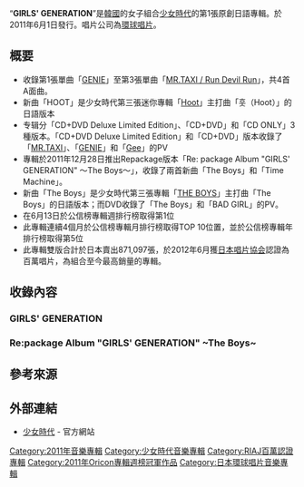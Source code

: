 
{{Infobox Album
| Name = GIRLS' GENERATION
| Cover = GIRLS' GENERATION Regular.jpg
| Artist = [[少女時代|少女時代]]
| Type = 專輯
| Released = 2011年6月1日（GIRLS' GENERATION）<br />2011年12月28日（Re：package Album “GIRLS' GENERATION”～The Boys～）
| Recorded = 2010年 - 2011年
| Genre = [[J-POP|J-POP]]
| Length = 
| Label = [[環球唱片|環球唱片]]
| Producer = 李秀滿
| Certification  = * 百萬唱片（[[日本唱片協会|日本唱片協会]]）<ref>{{cite web |title=2012年5月ゴールド等認定作品一覧 |url=http://www.riaj.or.jp/data/others/gold/201205.html |publisher=[[日本唱片业协会|日本唱片业协会]] |language=ja |deadurl=yes |archiveurl=https://web.archive.org/web/20120611023449/http://www.riaj.or.jp/data/others/gold/201205.html |archivedate=2012-06-11 |accessdate=2012-08-12 }}</ref> 
| Chart position = * 週間最高排名第1位<small>（[[Oricon公信榜|Oricon]]）</small> 
* 2011年度上半期10位（Oricon）
* 2011年度6月度月間2位（Oricon）
* 2011年度7月度月間7位（Oricon）
* 2011年度8月度月間10位（Oricon）
* 2011年度9月度月間10位（Oricon）
* 2011年度年間5位（Oricon）
| Reviews = 
| Last album            = '''GIRLS' GENERATION'''<br />（2011年）
| This album            = [[GIRLS'_GENERATION_Ⅱ_～Girls_&_Peace～|GIRLS' GENERATION Ⅱ ～Girls & Peace～]]<br />（2012年）
| Next album            = [[Love_&_Peace_(日本专辑)|LOVE & PEACE]]<br />（2013年）

| Misc           = {{Extra album cover
  | Upper caption = Repackage版本
  | Type          = 錄音室專輯
  | Cover         = GIRLS' GENERATION ~The Boys~ (CD Only).jpg
 | Lower caption  = The Boys
}}
{{Singles
 | Name          = '''GIRLS' GENERATION'''
 | Type          = 錄音室專輯
 | Single 1      = [[GENIE_(少女時代單曲)|GENIE]]
 | Single 1 date = 2010年9月8日
 | Single 2      = [[Gee_(少女時代單曲)|Gee]]
 | Single 2 date = 2010年10月20日
 | Single 3      = [[Mr._Taxi_/_Run_Devil_Run|MR.TAXI / Run Devil Run]]
 | Single 3 date = 2011年4月27日
}}
}}

“'''GIRLS' GENERATION'''”是[[韓國|韓國]]的女子組合[[少女時代|少女時代]]的第1張原創日語專輯。於2011年6月1日發行。唱片公司為[[環球唱片|環球唱片]]。

== 概要 ==
* 收錄第1張單曲「[[GENIE_(少女時代單曲)|GENIE]]」至第3張單曲「[[Mr._Taxi_/_Run_Devil_Run|MR.TAXI / Run Devil Run]]」，共4首A面曲。
* 新曲「HOOT」是少女時代第三張迷你專輯「[[Hoot|Hoot]]」主打曲「훗（Hoot）」的日語版本
* 专辑分「CD+DVD Deluxe Limited Edition」、「CD+DVD」和「CD ONLY」3種版本。「CD+DVD Deluxe Limited Edition」和「CD+DVD」版本收錄了「[[Mr._Taxi_/_Run_Devil_Run|MR.TAXI]]」、「[[GENIE_(少女時代單曲)|GENIE]]」和「[[Gee_(少女時代單曲)|Gee]]」的PV
* 專輯於2011年12月28日推出Repackage版本「Re: package Album "GIRLS' GENERATION" ～The Boys～」，收錄了兩首新曲「The Boys」和「Time Machine」。
* 新曲「The Boys」是少女時代第三張專輯「[[The_Boys_(專輯)|THE BOYS]]」主打曲「The Boys」的日語版本；而DVD收錄了「The Boys」和「BAD GIRL」的PV。
* 在6月13日於公信榜專輯週排行榜取得第1位
* 此專輯連續4個月於公信榜專輯月排行榜取得TOP 10位置，並於公信榜專輯年排行榜取得第5位
* 此專輯雙版合計於日本賣出871,097張，於2012年6月獲[[日本唱片協会|日本唱片協会]]認證為百萬唱片，為組合至今最高銷量的專輯。

==收錄內容==
===GIRLS' GENERATION===
{{Track listing
| headline        = CD
| extra_column    = 备注
| title1          = [[Mr._Taxi_/_Run_Devil_Run|MR.TAXI]]
| lyrics1         = STY
| music1          = STY, Scott Mann, Chad Royce, Paolo Prudencio, Allison Veltz
| extra1          = 日文3rd单曲
| length1         = 3:34
| title2          = [[GENIE_(少女時代單曲)|GENIE]]
| lyrics2         = Kanata Nakamura, Young-Jin Yoo
| music2          = Fridolin Nordso Schjoldan, Nermin Harambasic, Robin Jensen, Ronny Svendsen, Anne Judith Wik, Yoo Young-jin
| extra2          = 日文1st单曲，「GENIE」日语版本
| length2         = 3:42
| title3          = you-aholic
| lyrics3         = STY
| music3          = STY, Lindy Roberts, E.Kidd Bogart, Greg Ogan, Spencer Nezey
| length3         = 3:29
| title4          = [[Mr._Taxi_/_Run_Devil_Run|Run Devil Run]]
| lyrics4         = Kanata Nakamura, Hong Ji-Yu
| music4          = Alex James, Michael Busbee, Kalle Engström
| extra4          = 日文3rd单曲，「Run Devil Run」日语版本
| length4         = 3:23
| title5          = BAD GIRL
| lyrics5         = Hiro
| music5          = Hiro, Jörgen Elofsson, Jesper Jakobson, Lauren Dyson
| length5         = 3:46
| title6          = Beautiful Stranger
| lyrics6         = Hiro
| music6          = Hiro, Leah Haywood, Daniel James, Carl Sturken, Evan Rogers
| length6         = 2:43
| title7          = I'm in Love with the HERO
| lyrics7         = Kanata Nakamura
| music7          = Leah Haywood, Daniel James, Kevin Christopher Ross, Bret Carlson Puchir
| length7         = 2:49
| title8          = Let It Rain
| lyrics8         = Hiro
| music8          = Hiro, Andy Love, Robert Habolin
| length8         = 3:41
| title9          = [[Gee_(少女時代單曲)|Gee]]
| lyrics9         = Kanata Nakamura, E-Tribe
| music9          = E-Tribe
| extra9          = 日文2nd单曲，「Gee」日语版本
| length9         = 3:21
| title10          = THE GREAT ESCAPE
| lyrics10         = STY
| music10          = STY, Andre Merritt, E.Kidd Bogart, Greg Ogan, Spencer Nezey
| length10         = 3:49
| title11          = HOOT
| lyrics11         = Kanata Nakamura, John Hyunkyu Lee
| music11          = Alex James, Lars Halvor Jensen, Martin Michael Larsson
| extra11          = 「훗（Hoot）」日语版本
| length11         = 3:19
| title12          = BORN TO BE A LADY
| lyrics12         = Kanata Nakamura
| music12          = Leah Haywood, Daniel James, Shelly Peiken
| length12         = 3:56
}}
{{Track listing
| headline        = DVD（豪華初回限定盤）
| extra_column    = 
| title1          = MR.TAXI
| length1         = 
| note1           = Music Clip - Original ver.
| title2          = MR.TAXI
| length2         = 
| note2           = Music Clip - Dance ver.
| title3          = GENIE
| length3         = 
| note3           = Music Clip - JPN Original ver.
| title4          = Gee
| length4         = 
| note4           = Music Clip - JPN Original ver.
}}
{{Track listing
| headline        = DVD（期間限定盤）
| extra_column    = 
| title1          = MR.TAXI
| length1         = 
| note1           = Music Clip - Original ver.
| title2          = GENIE
| length2         = 
| note2           = Music Clip - JPN Original ver.
| title3          = Gee
| length3         = 
| note3           = Music Clip - JPN Original ver.
}}

=== Re:package Album "GIRLS' GENERATION" ~The Boys~ ===
{{Track listing
| headline        = CD
| extra_column    = 备注
| title1          = [[The_Boys_(專輯)|The Boys]]
| lyrics1         = Kanata Nakamura, Young-Jin Yoo
| music1          = Teddy Riley
| extra1          = 「The Boys」日語版本
| length1         = 3:46
| title2          = THE GREAT ESCAPE (Brian Lee Remix)
| lyrics2         = STY
| music2          = STY, Andre Merritt, E.Kidd Bogart, Greg Ogan, Spencer Nezey
| length2         = 4:52
| title3          = BAD GIRL (feat. DEV)(The Cataracs Remix)
| lyrics3         = Hiro
| music3          = Hiro, Jörgen Elofsson, Jesper Jakobson, Lauren Dyson
| length3         = 4:30
| title4          = Time Machine
| lyrics4         = Hiro
| music4          = Hiro, Andy Love, Robert Habolin, Marlene Strand
| length4         = 3:53
| title5          = [[Mr._Taxi_/_Run_Devil_Run|MR.TAXI]]
| lyrics5         = STY
| music5          = STY, Scott Mann, Chad Royce, Paolo Prudencio, Allison Veltz
| extra5          = 日文3rd单曲
| length5         = 3:34
| title6          = [[GENIE_(少女時代單曲)|GENIE]]
| lyrics6         = Kanata Nakamura, Young-Jin Yoo
| music6          = Fridolin Nordso Schjoldan, Nermin Harambasic, Robin Jensen, Ronny Svendsen, Anne Judith Wik, Yoo Young-jin
| extra6          = 日文1st单曲，「GENIE」日語版本
| length6         = 3:42
| title7          = [[Gee_(少女時代單曲)|Gee]]
| lyrics7         = Kanata Nakamura, E-Tribe
| music7          = E-Tribe
| extra7          = 日文2nd单曲，「Gee」日語版本
| length7         = 3:21
| title8          = I'm in Love with the HERO
| lyrics8         = Kanata Nakamura
| music8          = Leah Haywood, Daniel James, Kevin Christopher Ross, Bret Carlson Puchir
| length8         = 2:49
| title9          = HOOT
| lyrics9         = Kanata Nakamura, John Hyunkyu Lee
| music9          = Alex James, Lars Halvor Jensen, Martin Michael Larsson
| extra9          = 「훗（Hoot）」日语版本
| length9         = 3:19
| title10          = Let It Rain
| lyrics10         = Hiro
| music10          = Hiro, Andy Love, Robert Habolin
| length10         = 3:41
| title11          = Beautiful Stranger
| lyrics11         = Hiro
| music11          = Hiro, Leah Haywood, Daniel James, Carl Sturken, Evan Rogers
| length11         = 2:43
| title12          = you-aholic
| lyrics12         = STY
| music12          = STY, Lindy Roberts, E.Kidd Bogart, Greg Ogan, Spencer Nezey
| length12         = 3:29
| title13          = [[Mr._Taxi_/_Run_Devil_Run|Run Devil Run]]
| lyrics13         = Kanata Nakamura, Hong Ji-Yu
| music13          = Alex James, Michael Busbee, Kalle Engström
| extra13          = 日文3rd单曲，「Run Devil Run」日語版本
| length13         = 3:23
| title14          = BORN TO BE A LADY
| lyrics14         = Kanata Nakamura
| music14          = Leah Haywood, Daniel James, Shelly Peiken
| length14         = 3:56
| title15          = MR.TAXI (Steve Aoki Remix)
| lyrics15         = STY
| music15          = STY, Scott Mann, Chad Royce, Paolo Prudencio, Allison Veltz
| length15         = 5:03
}}
{{Track listing
| headline        = DVD（初回限定盤）
| extra_column    = 
| title1          = The Boys
| length1         = 
| note1           = Music Clip - ENGLISH ver.
| title2          = BAD GIRL
| length2         = 
| note2           = Music Clip
}}
{{Track listing
| headline        = DVD（期間限定盤）
| extra_column    = 
| title1          = The Boys
| length1         = 
| note1           = Music Clip - ENGLISH ver.
| title2          = BAD GIRL
| length2         = 
| note2           = Music Clip
}}

== 參考來源 ==
{{reflist}}
== 外部連結 ==
* [http://girlsgeneration.smtown.com 少女時代]{{Wayback|url=http://girlsgeneration.smtown.com/ |date=20100109001519 }} - 官方網站
{{少女時代}}
{{Oricon專輯週榜冠軍 (2011年)|2011年6月13日}}
[[Category:2011年音樂專輯|Category:2011年音樂專輯]]
[[Category:少女時代音樂專輯|Category:少女時代音樂專輯]]
[[Category:RIAJ百萬認證專輯|Category:RIAJ百萬認證專輯]]
[[Category:2011年Oricon專輯週榜冠軍作品|Category:2011年Oricon專輯週榜冠軍作品]]
[[Category:日本環球唱片音樂專輯|Category:日本環球唱片音樂專輯]]